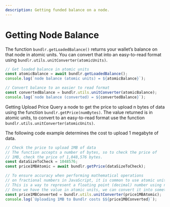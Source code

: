 ```yaml
---
description: Getting funded balance on a node.
---
```


# Getting Node Balance

The function `bundlr.getLoadedBalance()` returns your wallet’s balance on that node in atomic units. You can convert that into an easy-to-read format using `bundlr.utils.unitConverter(atomicUnits)`.

```js
// Get loaded balance in atomic units
const atomicBalance = await bundlr.getLoadedBalance();
console.log(`node balance (atomic units) = ${atomicBalance}`);

// Convert balance to an easier to read format
const convertedBalance = bundlr.utils.unitConverter(atomicBalance);
console.log(`node balance (converted) = ${convertedBalance}`);
```

Getting Upload Price
Query a node to get the price to upload n bytes of data using the function `bundlr.getPrice(numBytes)`. The value returned is in atomic units, to convert to an easy-to-read format use the function `bundlr.utils.unitConverter(atomicUnits)`.

The following code example determines the cost to upload 1 megabyte of data.

```js
// Check the price to upload 1MB of data
// The function accepts a number of bytes, so to check the price of
// 1MB, check the price of 1,048,576 bytes.
const dataSizeToCheck = 1048576;
const price1MBAtomic = await bundlr.getPrice(dataSizeToCheck);

// To ensure accuracy when performing mathematical operations
// on fractional numbers in JavaScript, it is common to use atomic units.
// This is a way to represent a floating point (decimal) number using non-decimal notation.
// Once we have the value in atomic units, we can convert it into something easier to read.
const price1MBConverted = bundlr.utils.unitConverter(price1MBAtomic);
console.log(`Uploading 1MB to Bundlr costs $${price1MBConverted}`);
```
